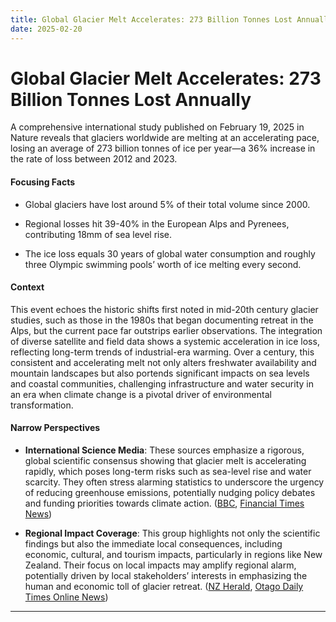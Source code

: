 ```yaml
---
title: Global Glacier Melt Accelerates: 273 Billion Tonnes Lost Annually
date: 2025-02-20
---
```


# Global Glacier Melt Accelerates: 273 Billion Tonnes Lost Annually

A comprehensive international study published on February 19, 2025 in Nature reveals that glaciers worldwide are melting at an accelerating pace, losing an average of 273 billion tonnes of ice per year—a 36% increase in the rate of loss between 2012 and 2023.

#### Focusing Facts

- Global glaciers have lost around 5% of their total volume since 2000.

- Regional losses hit 39-40% in the European Alps and Pyrenees, contributing 18mm of sea level rise.

- The ice loss equals 30 years of global water consumption and roughly three Olympic swimming pools’ worth of ice melting every second.

#### Context

This event echoes the historic shifts first noted in mid-20th century glacier studies, such as those in the 1980s that began documenting retreat in the Alps, but the current pace far outstrips earlier observations. The integration of diverse satellite and field data shows a systemic acceleration in ice loss, reflecting long-term trends of industrial-era warming. Over a century, this consistent and accelerating melt not only alters freshwater availability and mountain landscapes but also portends significant impacts on sea levels and coastal communities, challenging infrastructure and water security in an era when climate change is a pivotal driver of environmental transformation.

#### Narrow Perspectives

- **International Science Media**: These sources emphasize a rigorous, global scientific consensus showing that glacier melt is accelerating rapidly, which poses long-term risks such as sea-level rise and water scarcity. They often stress alarming statistics to underscore the urgency of reducing greenhouse emissions, potentially nudging policy debates and funding priorities towards climate action. ([BBC](https://www.bbc.com/news/articles/cy4ly8vde85o), [Financial Times News](https://www.ft.com/content/12db41ee-6dcc-48b9-abcb-25963499061b))

- **Regional Impact Coverage**: This group highlights not only the scientific findings but also the immediate local consequences, including economic, cultural, and tourism impacts, particularly in regions like New Zealand. Their focus on local impacts may amplify regional alarm, potentially driven by local stakeholders’ interests in emphasizing the human and economic toll of glacier retreat. ([NZ Herald](https://www.nzherald.co.nz/nz/nz-glaciers-shrink-29-since-2000-climate-alarm-raised/ULVNZSBRKFFCLJNGSIQ6XZP5OA/), [Otago Daily Times Online News](https://www.odt.co.nz/news/national/nz-glaciers-rapidly-shrinking))

---
